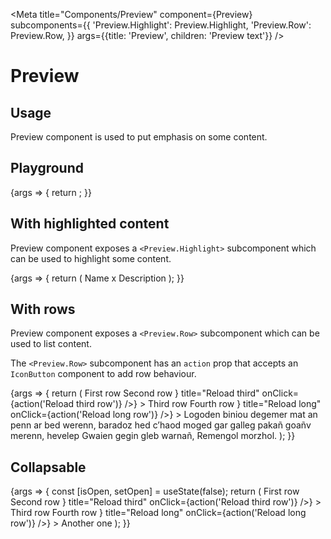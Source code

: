 
<Meta
  title="Components/Preview"
  component={Preview}
  subcomponents={{
    'Preview.Highlight': Preview.Highlight,
    'Preview.Row': Preview.Row,
  }}
  args={{title: 'Preview', children: 'Preview text'}}
/>

# Preview

## Usage

Preview component is used to put emphasis on some content.

## Playground

<Canvas>
  <Story name="Standard">
    {args => {
      return <Preview {...args} />;
    }}
  </Story>
</Canvas>

<ArgsTable story="Standard" />

## With highlighted content

Preview component exposes a `<Preview.Highlight>` subcomponent which can be used to highlight some content.

<Canvas>
  <Story name="Highlight">
    {args => {
      return (
        <Preview {...args}>
          <Preview.Highlight>Name</Preview.Highlight> x <Preview.Highlight>Description</Preview.Highlight>
        </Preview>
      );
    }}
  </Story>
</Canvas>

## With rows

Preview component exposes a `<Preview.Row>` subcomponent which can be used to list content.

The `<Preview.Row>` subcomponent has an `action` prop that accepts an `IconButton` component to add row behaviour.

<Canvas>
  <Story name="Row">
    {args => {
      return (
        <SpaceContainer height={150}>
          <Preview {...args}>
            <Preview.Row>First row</Preview.Row>
            <Preview.Row>Second row</Preview.Row>
            <Preview.Row
              action={<IconButton icon={<RefreshIcon />} title="Reload third" onClick={action('Reload third row')} />}
            >
              Third row
            </Preview.Row>
            <Preview.Row>Fourth row</Preview.Row>
            <Preview.Row
              action={<IconButton icon={<RefreshIcon />} title="Reload long" onClick={action('Reload long row')} />}
            >
              Logoden biniou degemer mat an penn ar bed werenn, baradoz hed c’haod moged gar galleg pakañ goañv merenn,
              hevelep Gwaien gegin gleb warnañ, Remengol morzhol.
            </Preview.Row>
          </Preview>
        </SpaceContainer>
      );
    }}
  </Story>
</Canvas>

## Collapsable

<Canvas>
  <Story name="Collapsable">
    {args => {
      const [isOpen, setOpen] = useState(false);
      return (
        <SpaceContainer height={150}>
          <Preview {...args} isOpen={isOpen} onCollapse={setOpen} collapseButtonLabel="Collapse">
            <Preview.Row>First row</Preview.Row>
            <Preview.Row>Second row</Preview.Row>
            <Preview.Row
              action={<IconButton icon={<RefreshIcon />} title="Reload third" onClick={action('Reload third row')} />}
            >
              Third row
            </Preview.Row>
            <Preview.Row>Fourth row</Preview.Row>
            <Preview.Row
              action={<IconButton icon={<RefreshIcon />} title="Reload long" onClick={action('Reload long row')} />}
            >
              Another one
            </Preview.Row>
          </Preview>
        </SpaceContainer>
      );
    }}
  </Story>
</Canvas>
